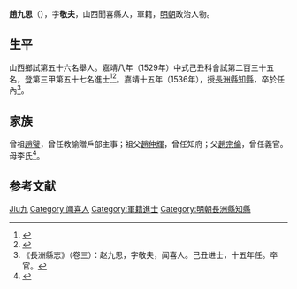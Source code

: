 {{Otheruses|other=名为趙九思的其他人物|趙九思}}
{{明清人物信息框
| 姓名 = 趙九思
| 原名 =
| 圖片名稱= 
| 圖片大小 =
| 圖片說明 = 
| 最高職務 =
| 國家 = 大明 
| 爵位 =
| 籍貫 = 山西平陽府解州聞喜縣
| 族裔 = 
| 字號 = 
| 諡號 =
| 出生日期 = 生年不詳
| 出生地點 = 
| 逝世日期 = 卒年不詳 
| 逝世地點 =
| 墓葬 =
| 配偶 = 
| 親屬 = 
| 出身 =
* 嘉靖八年己丑科同進士出身
| 經歷 =
| 著作 =  
}}
'''趙九思'''（{{bd|？||1530年代|catIdx=}}），字'''敬夫'''，山西聞喜縣人，軍籍，[[明朝|明朝]]政治人物。

== 生平 ==
山西鄉試第五十六名舉人。嘉靖八年（1529年）中式己丑科會試第二百三十五名，登第三甲第五十七名進士<ref>{{Cite book|title=《皇明贡举考》卷五|last=（明）[[张朝瑞|张朝瑞]]|first=|publisher=《续修四库全书》史部第828册|year=|isbn=|location=|pages=}}</ref><ref>{{Cite book|title=贡举志五种 上|last=鲁小俊，江俊伟著|first=|publisher=武汉：武汉大学出版社|year=2009|isbn=978-7-307-07043-1|location=|pages=}}</ref>。嘉靖十五年（1536年），授[[長洲縣|長洲縣]][[知縣|知縣]]，卒於任內<ref>《長洲縣志》（卷三）：赵九思，字敬夫，闻喜人。己丑进士，十五年任。卒官。</ref>。

== 家族 ==
曾祖[[趙璧|趙璧]]，曾任教諭贈戶部主事；祖父[[趙仲輝|趙仲輝]]，曾任知府；父[[趙宗倫|趙宗倫]]，曾任義官。母李氏<ref>{{Cite book|title=天一阁藏明代科举录选刊 登科录 点校本|last=龚延明主编|first=|publisher=宁波出版社|year=2016|isbn=978-7-5526-2320-8|location=宁波|pages=|quote=《天一閣藏明代科舉錄選刊.登科錄》之《嘉靖八年己丑科進士登科錄》}}</ref>。

==参考文献==
{{reflist}}

{{start box}}
{{s-off}}
{{s-before|[[賀府|賀府]]}}
{{s-title|明朝長洲縣知縣|1536年－嘉靖年間}}
{{s-after|[[萬夔|萬夔]]}}
{{end box}}

{{嘉靖八年己丑科殿試金榜}}

{{Authority control}}

{{DEFAULTSORT:Zhao趙}}
[[Category:赵姓|Jiu九]]
[[Category:闻喜人|Category:闻喜人]]
[[Category:軍籍進士|Category:軍籍進士]]
[[Category:明朝長洲縣知縣|Category:明朝長洲縣知縣]]


{{明朝人物小作品}}